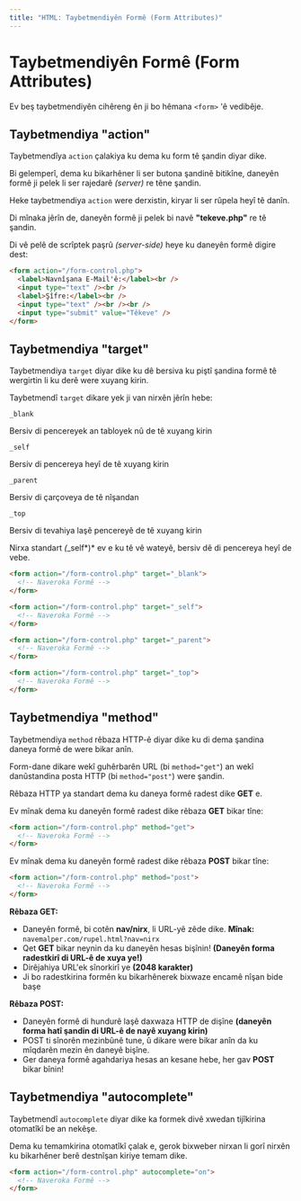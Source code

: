 ```yaml
---
title: "HTML: Taybetmendiyên Formê (Form Attributes)"
---
```


# **Taybetmendiyên Formê (Form Attributes)**

Ev beş taybetmendiyên cihêreng ên ji bo hêmana `<form>` 'ê vedibêje.

## **Taybetmendiya "action"**

Taybetmendîya `action` çalakiya ku dema ku form tê şandin diyar dike.

Bi gelemperî, dema ku bikarhêner li ser butona şandinê bitikîne, daneyên formê ji pelek li ser rajedarê *(server)* re têne şandin.

Heke taybetmendiya `action` were derxistin, kiryar li ser rûpela heyî tê danîn.

Di mînaka jêrîn de, daneyên formê ji pelek bi navê **"tekeve.php"** re tê şandin.

Di vê pelê de scrîptek paşrû _(server-side)_ heye ku daneyên formê digire dest:

```html copy showLineNumbers
<form action="/form-control.php">
  <label>Navnîşana E-Mail'ê:</label><br />
  <input type="text" /><br />
  <label>Şîfre:</label><br />
  <input type="text" /><br /><br />
  <input type="submit" value="Têkeve" />
</form>
```

## **Taybetmendiya "target"**

Taybetmendiya `target` diyar dike ku dê bersiva ku piştî şandina formê tê wergirtin li ku derê were xuyang kirin.

Taybetmendî `target` dikare yek ji van nirxên jêrîn hebe:

`_blank`

Bersiv di pencereyek an tabloyek nû de tê xuyang kirin

`_self`

Bersiv di pencereya heyî de tê xuyang kirin

`_parent`

Bersiv di çarçoveya de tê nîşandan

`_top`

Bersiv di tevahiya laşê pencereyê de tê xuyang kirin

Nirxa standart *(*\_self*)* ev e ku tê vê wateyê, bersiv dê di pencereya heyî de vebe.

```html copy showLineNumbers
<form action="/form-control.php" target="_blank">
  <!-- Naveroka Formê -->
</form>

<form action="/form-control.php" target="_self">
  <!-- Naveroka Formê -->
</form>

<form action="/form-control.php" target="_parent">
  <!-- Naveroka Formê -->
</form>

<form action="/form-control.php" target="_top">
  <!-- Naveroka Formê -->
</form>
```

## **Taybetmendiya "method"**

Taybetmendiya `method` rêbaza HTTP-ê diyar dike ku di dema şandina daneya formê de were bikar anîn.

Form-dane dikare wekî guhêrbarên URL (bi `method="get"`) an wekî danûstandina posta HTTP (bi `method="post"`) were şandin.

Rêbaza HTTP ya standart dema ku daneya formê radest dike **GET** e.

Ev mînak dema ku daneyên formê radest dike rêbaza **GET** bikar tîne:

```html copy showLineNumbers
<form action="/form-control.php" method="get">
  <!-- Naveroka Formê -->
</form>
```

Ev mînak dema ku daneyên formê radest dike rêbaza **POST** bikar tîne:

```html copy showLineNumbers
<form action="/form-control.php" method="post">
  <!-- Naveroka Formê -->
</form>
```

**Rêbaza GET:**

- Daneyên formê, bi cotên **nav/nirx**, li URL-yê zêde dike. **Mînak:** `navemalper.com/rupel.html?nav=nirx`
- Qet **GET** bikar neynin da ku daneyên hesas bişînin! **(Daneyên forma radestkirî di URL-ê de xuya ye!)**
- Dirêjahiya URL'ek sînorkirî ye **(2048 karakter)**
- Ji bo radestkirina formên ku bikarhênerek bixwaze encamê nîşan bide başe

**Rêbaza POST:**

- Daneyên formê di hundurê laşê daxwaza HTTP de dişîne **(daneyên forma hatî şandin di URL-ê de nayê xuyang kirin)**
- POST ti sînorên mezinbûnê tune, û dikare were bikar anîn da ku mîqdarên mezin ên daneyê bişîne.
- Ger daneya formê agahdariya hesas an kesane hebe, her gav **POST** bikar bînin!

## **Taybetmendiya "autocomplete"**

Taybetmendî `autocomplete` diyar dike ka formek divê xwedan tijîkirina otomatîkî be an nekêşe.

Dema ku temamkirina otomatîkî çalak e, gerok bixweber nirxan li gorî nirxên ku bikarhêner berê destnîşan kiriye temam dike.

```html copy showLineNumbers
<form action="/form-control.php" autocomplete="on">
  <!-- Naveroka Formê -->
</form>
```
